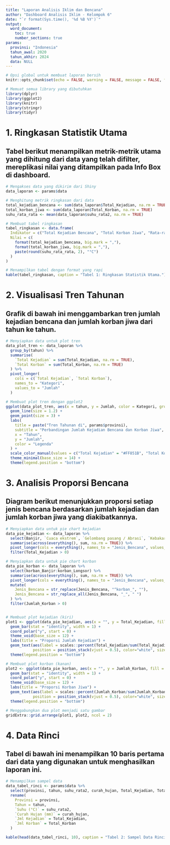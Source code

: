 ```yaml
---
title: "Laporan Analisis Iklim dan Bencana"
author: "Dashboard Analisis Iklim - Kelompok 6"
date: "`r format(Sys.time(), '%d %B %Y')`"
output: 
  word_document: 
    toc: true
    number_sections: true
params:
  provinsi: "Indonesia"
  tahun_awal: 2020
  tahun_akhir: 2024
  data: NULL
---
```



```r
# Opsi global untuk membuat laporan bersih
knitr::opts_chunk$set(echo = FALSE, warning = FALSE, message = FALSE, fig.align = 'center')

# Memuat semua library yang dibutuhkan
library(dplyr)
library(ggplot2)
library(knitr)
library(stringr)
library(tidyr)
```

# 1. Ringkasan Statistik Utama
## Tabel berikut menampilkan metrik-metrik utama yang dihitung dari data yang telah difilter, mereplikasi nilai yang ditampilkan pada Info Box di dashboard.

```r
# Mengakses data yang dikirim dari Shiny
data_laporan <- params$data

# Menghitung metrik ringkasan dari data
total_kejadian_bencana <- sum(data_laporan$Total_Kejadian, na.rm = TRUE)
total_korban_jiwa <- sum(data_laporan$Total_Korban, na.rm = TRUE)
suhu_rata_rata <- mean(data_laporan$suhu_rata2, na.rm = TRUE)

# Membuat tabel ringkasan
tabel_ringkasan <- data.frame(
  Indikator = c("Total Kejadian Bencana", "Total Korban Jiwa", "Rata-rata Suhu Tahunan"),
  Nilai = c(
    format(total_kejadian_bencana, big.mark = ","),
    format(total_korban_jiwa, big.mark = ","),
    paste(round(suhu_rata_rata, 2), "°C")
  )
)

# Menampilkan tabel dengan format yang rapi
kable(tabel_ringkasan, caption = "Tabel 1: Ringkasan Statistik Utama.")
```

# 2. Visualisasi Tren Tahunan
## Grafik di bawah ini menggambarkan tren jumlah kejadian bencana dan jumlah korban jiwa dari tahun ke tahun.

```r
# Menyiapkan data untuk plot tren
data_plot_tren <- data_laporan %>%
  group_by(tahun) %>%
  summarise(
    `Total Kejadian` = sum(Total_Kejadian, na.rm = TRUE),
    `Total Korban` = sum(Total_Korban, na.rm = TRUE)
  ) %>%
  pivot_longer(
    cols = c(`Total Kejadian`, `Total Korban`),
    names_to = "Kategori",
    values_to = "Jumlah"
  )

# Membuat plot tren dengan ggplot2
ggplot(data_plot_tren, aes(x = tahun, y = Jumlah, color = Kategori, group = Kategori)) +
  geom_line(size = 1.2) +
  geom_point(size = 3) +
  labs(
    title = paste("Tren Tahunan di", params$provinsi),
    subtitle = "Perbandingan Jumlah Kejadian Bencana dan Korban Jiwa",
    x = "Tahun",
    y = "Jumlah",
    color = "Legenda"
  ) +
  scale_color_manual(values = c("Total Kejadian" = "#FF851B", "Total Korban" = "#C93C3C")) +
  theme_minimal(base_size = 14) +
  theme(legend.position = "bottom")
```

# 3. Analisis Proporsi Bencana
## Diagram berikut menunjukkan proporsi setiap jenis bencana berdasarkan jumlah kejadian dan jumlah korban jiwa yang diakibatkannya.


```r
# Menyiapkan data untuk pie chart kejadian
data_pie_kejadian <- data_laporan %>%
  select(Banjir, `Cuaca ekstrem`, `Gelombang pasang / Abrasi`, `Kebakaran hutan dan lahan`, Kekeringan, Longsor) %>%
  summarise(across(everything(), sum, na.rm = TRUE)) %>%
  pivot_longer(cols = everything(), names_to = "Jenis_Bencana", values_to = "Total_Kejadian") %>%
  filter(Total_Kejadian > 0)

# Menyiapkan data untuk pie chart korban
data_pie_korban <- data_laporan %>%
  select(korban_Banjir:korban_Longsor) %>%
  summarise(across(everything(), sum, na.rm = TRUE)) %>%
  pivot_longer(cols = everything(), names_to = "Jenis_Bencana", values_to = "Jumlah_Korban") %>%
  mutate(
    Jenis_Bencana = str_replace(Jenis_Bencana, "^korban_", ""),
    Jenis_Bencana = str_replace_all(Jenis_Bencana, "_", " ")
  ) %>%
  filter(Jumlah_Korban > 0)


# Membuat plot kejadian (kiri)
plot1 <- ggplot(data_pie_kejadian, aes(x = "", y = Total_Kejadian, fill = Jenis_Bencana)) +
  geom_bar(stat = "identity", width = 1) +
  coord_polar("y", start = 0) +
  theme_void(base_size = 12) +
  labs(title = "Proporsi Jumlah Kejadian") +
  geom_text(aes(label = scales::percent(Total_Kejadian/sum(Total_Kejadian))), 
            position = position_stack(vjust = 0.5), color="white", size=4) +
  theme(legend.position = "bottom")

# Membuat plot korban (kanan)
plot2 <- ggplot(data_pie_korban, aes(x = "", y = Jumlah_Korban, fill = Jenis_Bencana)) +
  geom_bar(stat = "identity", width = 1) +
  coord_polar("y", start = 0) +
  theme_void(base_size = 12) +
  labs(title = "Proporsi Korban Jiwa") +
  geom_text(aes(label = scales::percent(Jumlah_Korban/sum(Jumlah_Korban))), 
            position = position_stack(vjust = 0.5), color="white", size=4) +
  theme(legend.position = "bottom")

# Menggabungkan dua plot menjadi satu gambar
gridExtra::grid.arrange(plot1, plot2, ncol = 2)
```

# 4. Data Rinci
## Tabel di bawah ini menampilkan 10 baris pertama dari data yang digunakan untuk menghasilkan laporan ini.

```r
# Menampilkan sampel data
data_tabel_rinci <- params$data %>%
  select(provinsi, tahun, suhu_rata2, curah_hujan, Total_Kejadian, Total_Korban) %>%
  rename(
    Provinsi = provinsi,
    Tahun = tahun,
    `Suhu (°C)` = suhu_rata2,
    `Curah Hujan (mm)` = curah_hujan,
    `Jml Kejadian` = Total_Kejadian,
    `Jml Korban` = Total_Korban
  )

kable(head(data_tabel_rinci, 10), caption = "Tabel 2: Sampel Data Rinci.")
```

